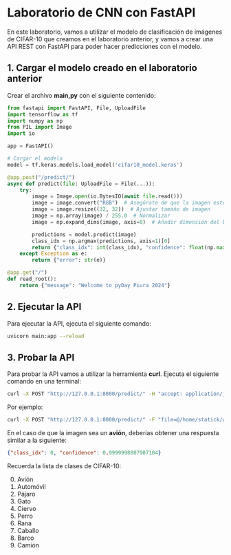 # Laboratorio de CNN con FastAPI

En este laboratorio, vamos a utilizar el modelo de clasificación de imágenes de CIFAR-10 que creamos en el laboratorio anterior, y vamos a crear una API REST con FastAPI para poder hacer predicciones con el modelo.

## 1. Cargar el modelo creado en el laboratorio anterior

Crear el archivo **main,py** con el siguiente contenido:

```python
from fastapi import FastAPI, File, UploadFile
import tensorflow as tf
import numpy as np
from PIL import Image
import io

app = FastAPI()

# Cargar el modelo
model = tf.keras.models.load_model('cifar10_model.keras')

@app.post("/predict/")
async def predict(file: UploadFile = File(...)):
    try:
        image = Image.open(io.BytesIO(await file.read()))
        image = image.convert("RGB")  # Asegúrate de que la imagen esté en formato RGB
        image = image.resize((32, 32))  # Ajustar tamaño de imagen
        image = np.array(image) / 255.0  # Normalizar
        image = np.expand_dims(image, axis=0)  # Añadir dimensión del batch

        predictions = model.predict(image)
        class_idx = np.argmax(predictions, axis=1)[0]
        return {"class_idx": int(class_idx), "confidence": float(np.max(predictions))}
    except Exception as e:
        return {"error": str(e)}

@app.get("/")
def read_root():
    return {"message": "Welcome to pyDay Piura 2024"}
```

## 2. Ejecutar la API

Para ejecutar la API, ejecuta el siguiente comando:

```bash
uvicorn main:app --reload
```

## 3. Probar la API

Para probar la API vamos a utilizar la herramienta **curl**. Ejecuta el siguiente comando en una terminal:

```bash
curl -X POST "http://127.0.0.1:8000/predict/" -H "accept: application/json" -H "Content-Type: multipart/form-data" -F "file=@<ruta de la imagen>"
```

Por ejemplo:

```bash
curl -X POST "http://127.0.0.1:8000/predict/" -F "file=@/home/statick/workspaces/charlas/practica/img_example/aeroplano.jpg"
```

En el caso de que la imagen sea un **avión**, deberías obtener una respuesta similar a la siguiente:

```json
{"class_idx": 0, "confidence": 0.9999998807907104}
```

:::{.callout-tip}
Recuerda la lista de clases de CIFAR-10:

0. Avión
1. Automóvil
2. Pájaro
3. Gato
4. Ciervo
5. Perro
6. Rana
7. Caballo
8. Barco
9. Camión
:::

